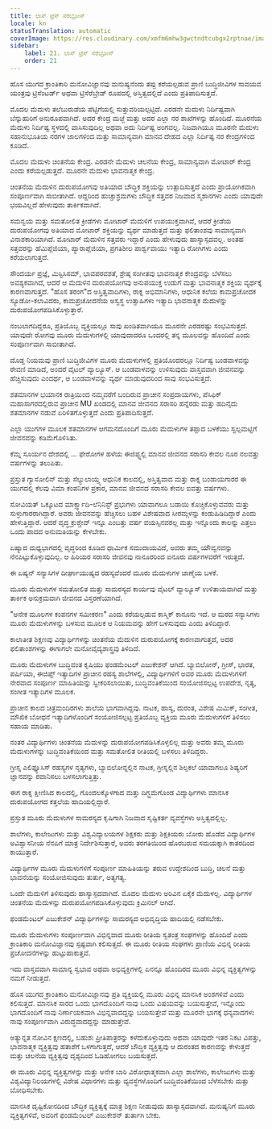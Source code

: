 ```yaml
---
title: ಲಾಸ್ ಟ್ರೆಸ್ ಸೆರೆಬ್ರೋಸ್
locale: kn
statusTranslation: automatic
coverImage: https://res.cloudinary.com/xmfm6mhw3gwctndtcubgx2rptnae/image/upload/v1740337243/small_cover_educacion_fundamental_a051170f1c.webp
sidebar:
    label: 21. ಲಾಸ್ ಟ್ರೆಸ್ ಸೆರೆಬ್ರೋಸ್
    order: 21
---
```

ಹೊಸ ಯುಗದ ಕ್ರಾಂತಿಕಾರಿ ಮನೋವಿಜ್ಞಾನವು ಮನುಷ್ಯನೆಂದು ತಪ್ಪು ಕರೆಯಲ್ಪಡುವ ಪ್ರಾಣಿ ಬುದ್ಧಿಜೀವಿಗಳ ಸಾವಯವ ಯಂತ್ರವು ಟ್ರಿಸೆಂಟರ್ಡ್ ಅಥವಾ ಟ್ರಿಸೆರೆಬ್ರೇಡ್ ರೂಪದಲ್ಲಿ ಅಸ್ತಿತ್ವದಲ್ಲಿದೆ ಎಂದು ಪ್ರತಿಪಾದಿಸುತ್ತದೆ.

ಮೊದಲ ಮೆದುಳು ತಲೆಬುರುಡೆಯ ಪೆಟ್ಟಿಗೆಯಲ್ಲಿ ಸುತ್ತುವರಿಯಲ್ಪಟ್ಟಿದೆ. ಎರಡನೇ ಮೆದುಳು ನಿರ್ದಿಷ್ಟವಾಗಿ ಬೆನ್ನುಹುರಿಗೆ ಅನುರೂಪವಾಗಿದೆ. ಅದರ ಕೇಂದ್ರ ಮಜ್ಜೆ ಮತ್ತು ಅದರ ಎಲ್ಲಾ ನರ ಶಾಖೆಗಳನ್ನು ಹೊಂದಿದೆ. ಮೂರನೆಯ ಮೆದುಳು ನಿರ್ದಿಷ್ಟ ಸ್ಥಳದಲ್ಲಿ ವಾಸಿಸುವುದಿಲ್ಲ ಅಥವಾ ಅದು ನಿರ್ದಿಷ್ಟ ಅಂಗವಲ್ಲ. ನಿಜವಾಗಿಯೂ ಮೂರನೇ ಮೆದುಳು ಸಹಾನುಭೂತಿಯ ನರಗಳ ಜಾಲಗಳಿಂದ ಮತ್ತು ಸಾಮಾನ್ಯವಾಗಿ ಮಾನವ ದೇಹದ ಎಲ್ಲಾ ನಿರ್ದಿಷ್ಟ ನರ ಕೇಂದ್ರಗಳಿಂದ ಕೂಡಿದೆ.

ಮೊದಲ ಮೆದುಳು ಚಿಂತನೆಯ ಕೇಂದ್ರ. ಎರಡನೇ ಮೆದುಳು ಚಲನೆಯ ಕೇಂದ್ರ, ಸಾಮಾನ್ಯವಾಗಿ ಮೋಟಾರ್ ಕೇಂದ್ರ ಎಂದು ಕರೆಯಲ್ಪಡುತ್ತದೆ. ಮೂರನೇ ಮೆದುಳು ಭಾವನಾತ್ಮಕ ಕೇಂದ್ರ.

ಚಿಂತನೆಯ ಮೆದುಳಿನ ದುರುಪಯೋಗವು ಅತಿಯಾದ ಬೌದ್ಧಿಕ ಶಕ್ತಿಯನ್ನು ಉತ್ಪಾದಿಸುತ್ತದೆ ಎಂದು ಪ್ರಾಯೋಗಿಕವಾಗಿ ಸಂಪೂರ್ಣವಾಗಿ ಸಾಬೀತಾಗಿದೆ. ಆದ್ದರಿಂದ ಹುಚ್ಚಾಶ್ರಮಗಳು ಬೌದ್ಧಿಕ ಸತ್ತವರ ನಿಜವಾದ ಸ್ಮಶಾನಗಳು ಎಂದು ಯಾವುದೇ ಭಯವಿಲ್ಲದೆ ಹೇಳುವುದು ತಾರ್ಕಿಕವಾಗಿದೆ.

ಸಮನ್ವಯ ಮತ್ತು ಸಮತೋಲಿತ ಕ್ರೀಡೆಗಳು ಮೋಟಾರ್ ಮೆದುಳಿಗೆ ಉಪಯುಕ್ತವಾಗಿವೆ, ಆದರೆ ಕ್ರೀಡೆಯ ದುರುಪಯೋಗವು ಅತಿಯಾದ ಮೋಟಾರ್ ಶಕ್ತಿಯನ್ನು ವ್ಯರ್ಥ ಮಾಡುತ್ತದೆ ಮತ್ತು ಫಲಿತಾಂಶವು ಸಾಮಾನ್ಯವಾಗಿ ವಿನಾಶಕಾರಿಯಾಗಿದೆ. ಮೋಟಾರ್ ಮೆದುಳಿನ ಸತ್ತವರು ಇದ್ದಾರೆ ಎಂದು ಹೇಳುವುದು ಹಾಸ್ಯಾಸ್ಪದವಲ್ಲ. ಅಂತಹ ಸತ್ತವರನ್ನು ಹೆಮಿಪ್ಲೆಜಿಯಾ, ಪ್ಯಾರಾಪ್ಲೆಜಿಯಾ, ಪ್ರಗತಿಶೀಲ ಪಾರ್ಶ್ವವಾಯು ಇತ್ಯಾದಿ ರೋಗಿಗಳು ಎಂದು ಕರೆಯಲಾಗುತ್ತದೆ.

ಸೌಂದರ್ಯ ಪ್ರಜ್ಞೆ, ಮಿಸ್ಟಿಸಿಸಮ್, ಭಾವಪರವಶತೆ, ಶ್ರೇಷ್ಠ ಸಂಗೀತವು ಭಾವನಾತ್ಮಕ ಕೇಂದ್ರವನ್ನು ಬೆಳೆಸಲು ಅವಶ್ಯಕವಾಗಿದೆ, ಆದರೆ ಆ ಮೆದುಳಿನ ದುರುಪಯೋಗವು ಅನುಪಯುಕ್ತ ಉಡುಗೆ ಮತ್ತು ಭಾವನಾತ್ಮಕ ಶಕ್ತಿಯ ವ್ಯರ್ಥಕ್ಕೆ ಕಾರಣವಾಗುತ್ತದೆ. "ಹೊಸ ತರಂಗ"ದ ಅಸ್ತಿತ್ವವಾದಿಗಳು, ರಾಕ್ನ ಅಭಿಮಾನಿಗಳು, ಆಧುನಿಕ ಕಲೆಯ ಕಾಮಪ್ರಚೋದಕ ಸ್ಯೂಡೋ-ಕಲಾವಿದರು, ಕಾಮಪ್ರಚೋದನೆಯ ಅಸ್ವಸ್ಥ ಉತ್ಸಾಹಿಗಳು ಇತ್ಯಾದಿ ಭಾವನಾತ್ಮಕ ಮೆದುಳನ್ನು ದುರುಪಯೋಗಪಡಿಸಿಕೊಳ್ಳುತ್ತಾರೆ.

ನಂಬಲಾಗದಿದ್ದರೂ, ಪ್ರತಿಯೊಬ್ಬ ವ್ಯಕ್ತಿಯಲ್ಲೂ ಸಾವು ಖಂಡಿತವಾಗಿಯೂ ಮೂರನೇ ಎರಡರಷ್ಟು ಸಂಭವಿಸುತ್ತದೆ. ಯಾವುದೇ ರೋಗವು ಮೂರು ಮೆದುಳುಗಳಲ್ಲಿ ಯಾವುದಾದರೂ ಒಂದರಲ್ಲಿ ತನ್ನ ಮೂಲವನ್ನು ಹೊಂದಿದೆ ಎಂದು ಸಂಪೂರ್ಣವಾಗಿ ಸಾಬೀತಾಗಿದೆ.

ದೊಡ್ಡ ನಿಯಮವು ಪ್ರಾಣಿ ಬುದ್ಧಿಜೀವಿಗಳ ಮೂರು ಮೆದುಳುಗಳಲ್ಲಿ ಪ್ರತಿಯೊಂದರಲ್ಲೂ ನಿರ್ದಿಷ್ಟ ಬಂಡವಾಳವನ್ನು ಠೇವಣಿ ಮಾಡಿದೆ, ಅಂದರೆ ವೈಟಲ್ ವ್ಯಾಲ್ಯೂಸ್. ಆ ಬಂಡವಾಳವನ್ನು ಉಳಿಸುವುದು ವಾಸ್ತವವಾಗಿ ಜೀವನವನ್ನು ಹೆಚ್ಚಿಸುವುದು ಎಂದರ್ಥ, ಆ ಬಂಡವಾಳವನ್ನು ವ್ಯರ್ಥ ಮಾಡುವುದರಿಂದ ಸಾವು ಸಂಭವಿಸುತ್ತದೆ.

ಶತಮಾನಗಳ ಭಯಾನಕ ರಾತ್ರಿಯಿಂದ ನಮ್ಮವರೆಗೆ ಬಂದಿರುವ ಪ್ರಾಚೀನ ಸಂಪ್ರದಾಯಗಳು, ಪೆಸಿಫಿಕ್ ಮಹಾಸಾಗರದಲ್ಲಿರುವ ಪ್ರಾಚೀನ MU ಖಂಡದಲ್ಲಿ ಮಾನವ ಜೀವನದ ಸರಾಸರಿ ಹನ್ನೆರಡು ಮತ್ತು ಹದಿನೈದು ಶತಮಾನಗಳ ನಡುವೆ ಏರಿಳಿತಗೊಳ್ಳುತ್ತದೆ ಎಂದು ಪ್ರತಿಪಾದಿಸುತ್ತದೆ.

ಎಲ್ಲಾ ಯುಗಗಳ ಮೂಲಕ ಶತಮಾನಗಳ ಆಗಮನದೊಂದಿಗೆ ಮೂರು ಮೆದುಳುಗಳ ತಪ್ಪಾದ ಬಳಕೆಯು ಸ್ವಲ್ಪಮಟ್ಟಿಗೆ ಜೀವನವನ್ನು ಕಡಿಮೆಗೊಳಿಸಿತು.

ಕೆಮ್ನ ಸೂರ್ಯನ ದೇಶದಲ್ಲಿ ... ಫೇರೋಗಳ ಹಳೆಯ ಈಜಿಪ್ಟ್ನಲ್ಲಿ ಮಾನವ ಜೀವನದ ಸರಾಸರಿ ಕೇವಲ ನೂರ ನಲವತ್ತು ವರ್ಷಗಳನ್ನು ತಲುಪಿತು.

ಪ್ರಸ್ತುತ ಗ್ಯಾಸೋಲಿನ್ ಮತ್ತು ಸೆಲ್ಯುಲಾಯ್ಡ್ನ ಆಧುನಿಕ ಕಾಲದಲ್ಲಿ, ಅಸ್ತಿತ್ವವಾದ ಮತ್ತು ರಾಕ್ನ ಬಂಡಾಯಗಾರರ ಈ ಯುಗದಲ್ಲಿ ಕೆಲವು ವಿಮಾ ಕಂಪನಿಗಳ ಪ್ರಕಾರ, ಮಾನವ ಜೀವನದ ಸರಾಸರಿ ಕೇವಲ ಐವತ್ತು ವರ್ಷಗಳು.

ಸೋವಿಯತ್ ಒಕ್ಕೂಟದ ಮಾರ್ಕ್ಸ್ವಾದಿ-ಲೆನಿನಿಸ್ಟ್ ಪ್ರಭುಗಳು ಯಾವಾಗಲೂ ಬಡಾಯಿ ಕೊಚ್ಚಿಕೊಳ್ಳುವವರು ಮತ್ತು ಸುಳ್ಳುಗಾರರಾಗಿದ್ದಾರೆ. ಅವರು ಜೀವನವನ್ನು ಹೆಚ್ಚಿಸಲು ಬಹಳ ವಿಶೇಷವಾದ ಸೀರಮ್ಗಳನ್ನು ಕಂಡುಹಿಡಿದಿದ್ದಾರೆ ಎಂದು ಹೇಳುತ್ತಿದ್ದಾರೆ. ಆದರೆ ವೃದ್ಧ ಕ್ರುಶ್ಚೇವ್ ಇನ್ನೂ ಎಂಬತ್ತು ವರ್ಷ ವಯಸ್ಸಿನವರಲ್ಲ ಮತ್ತು ಇನ್ನೊಂದು ಕಾಲನ್ನು ಎತ್ತಲು ಒಂದು ಪಾದದ ಅನುಮತಿಯನ್ನು ಕೇಳಬೇಕು.

ಏಷ್ಯಾದ ಮಧ್ಯಭಾಗದಲ್ಲಿ ವೃದ್ಧರಿಂದ ಕೂಡಿದ ಧಾರ್ಮಿಕ ಸಮುದಾಯವಿದೆ, ಅವರು ತಮ್ಮ ಯೌವ್ವನವನ್ನು ನೆನಪಿಟ್ಟುಕೊಳ್ಳುವುದಿಲ್ಲ. ಆ ಹಿರಿಯರ ಸರಾಸರಿ ಜೀವನವು ನಾನೂರರಿಂದ ಐನೂರು ವರ್ಷಗಳವರೆಗೆ ಇರುತ್ತದೆ.

ಈ ಏಷ್ಯನ್ ಸನ್ಯಾಸಿಗಳ ದೀರ್ಘಾಯುಷ್ಯದ ರಹಸ್ಯವೆಂದರೆ ಮೂರು ಮೆದುಳುಗಳ ಜಾಣ್ಮೆಯ ಬಳಕೆ.

ಮೂರು ಮೆದುಳುಗಳ ಸಮತೋಲಿತ ಮತ್ತು ಸಾಮರಸ್ಯದ ಕಾರ್ಯವು ವೈಟಲ್ ವ್ಯಾಲ್ಯೂಸ್ ಉಳಿತಾಯವಾಗಿದೆ ಮತ್ತು ತಾರ್ಕಿಕ ಅನುಕ್ರಮವಾಗಿ ಜೀವನದ ವಿಸ್ತರಣೆಯಾಗಿದೆ.

"ಅನೇಕ ಮೂಲಗಳ ಕಂಪನಗಳ ಸಮೀಕರಣ" ಎಂದು ಕರೆಯಲ್ಪಡುವ ಕಾಸ್ಮಿಕ್ ಕಾನೂನು ಇದೆ. ಆ ಮಠದ ಸನ್ಯಾಸಿಗಳು ಮೂರು ಮೆದುಳುಗಳನ್ನು ಬಳಸುವ ಮೂಲಕ ಆ ನಿಯಮವನ್ನು ಹೇಗೆ ಬಳಸುವುದು ಎಂದು ತಿಳಿದಿದ್ದಾರೆ.

ಕಾಲಾತೀತ ಶಿಕ್ಷಣವು ವಿದ್ಯಾರ್ಥಿಗಳನ್ನು ಚಿಂತನೆಯ ಮೆದುಳಿನ ದುರುಪಯೋಗಕ್ಕೆ ಕಾರಣವಾಗುತ್ತದೆ, ಅದರ ಫಲಿತಾಂಶಗಳನ್ನು ಈಗಾಗಲೇ ಮನೋವೈದ್ಯಶಾಸ್ತ್ರವು ತಿಳಿದಿದೆ.

ಮೂರು ಮೆದುಳುಗಳ ಬುದ್ಧಿವಂತ ಕೃಷಿಯು ಫಂಡಮೆಂಟಲ್ ಎಜುಕೇಶನ್ ಆಗಿದೆ. ಬ್ಯಾಬಿಲೋನ್, ಗ್ರೀಸ್, ಭಾರತ, ಪರ್ಷಿಯಾ, ಈಜಿಪ್ಟ್ ಇತ್ಯಾದಿಗಳ ಪ್ರಾಚೀನ ರಹಸ್ಯ ಶಾಲೆಗಳಲ್ಲಿ, ವಿದ್ಯಾರ್ಥಿಗಳಿಗೆ ಅವರ ಮೂರು ಮೆದುಳುಗಳಿಗೆ ನೇರವಾದ ಸಂಪೂರ್ಣ ಮಾಹಿತಿಯನ್ನು ಸ್ವೀಕರಿಸಲಾಯಿತು, ಬುದ್ಧಿವಂತಿಕೆಯಿಂದ ಸಂಯೋಜಿಸಲ್ಪಟ್ಟ ಉಪದೇಶ, ನೃತ್ಯ, ಸಂಗೀತ ಇತ್ಯಾದಿಗಳ ಮೂಲಕ.

ಪ್ರಾಚೀನ ಕಾಲದ ಚಿತ್ರಮಂದಿರಗಳು ಶಾಲೆಯ ಭಾಗವಾಗಿದ್ದವು. ನಾಟಕ, ಹಾಸ್ಯ, ದುರಂತ, ವಿಶೇಷ ಮಿಮಿಕ್, ಸಂಗೀತ, ಮೌಖಿಕ ಬೋಧನೆ ಇತ್ಯಾದಿಗಳೊಂದಿಗೆ ಸಂಯೋಜಿಸಲ್ಪಟ್ಟ ಪ್ರತಿಯೊಬ್ಬ ವ್ಯಕ್ತಿಯ ಮೂರು ಮೆದುಳುಗಳಿಗೆ ತಿಳಿಸಲು ಸಹಾಯ ಮಾಡಿತು.

ನಂತರ ವಿದ್ಯಾರ್ಥಿಗಳು ಚಿಂತನೆಯ ಮೆದುಳನ್ನು ದುರುಪಯೋಗಪಡಿಸಿಕೊಳ್ಳಲಿಲ್ಲ ಮತ್ತು ಅವರು ತಮ್ಮ ಮೂರು ಮೆದುಳುಗಳನ್ನು ಬುದ್ಧಿವಂತಿಕೆಯಿಂದ ಮತ್ತು ಸಮತೋಲಿತ ರೀತಿಯಲ್ಲಿ ಬಳಸಲು ತಿಳಿದಿದ್ದರು.

ಗ್ರೀಸ್ನ ಎಲಿಫ್ಯೂಸಿಸ್ ರಹಸ್ಯಗಳ ನೃತ್ಯಗಳು, ಬ್ಯಾಬಿಲೋನ್ನಲ್ಲಿನ ನಾಟಕ, ಗ್ರೀಸ್ನಲ್ಲಿನ ಶಿಲ್ಪಕಲೆ ಯಾವಾಗಲೂ ಶಿಷ್ಯರಿಗೆ ಜ್ಞಾನವನ್ನು ರವಾನಿಸಲು ಬಳಸಲಾಗುತ್ತಿತ್ತು.

ಈಗ ರಾಕ್ನ ಕ್ಷೀಣಿಸಿದ ಕಾಲದಲ್ಲಿ, ಗೊಂದಲಕ್ಕೊಳಗಾದ ಮತ್ತು ದಿಗ್ಭ್ರಮೆಗೊಂಡ ವಿದ್ಯಾರ್ಥಿಗಳು ಮಾನಸಿಕ ದುರುಪಯೋಗದ ಕತ್ತಲೆಯ ಹಾದಿಯಲ್ಲಿದ್ದಾರೆ.

ಪ್ರಸ್ತುತ ಮೂರು ಮೆದುಳುಗಳ ಸಾಮರಸ್ಯದ ಕೃಷಿಗಾಗಿ ನಿಜವಾದ ಸೃಷ್ಟಿಕರ್ತ ವ್ಯವಸ್ಥೆಗಳು ಅಸ್ತಿತ್ವದಲ್ಲಿಲ್ಲ.

ಶಾಲೆಗಳು, ಕಾಲೇಜುಗಳು ಮತ್ತು ವಿಶ್ವವಿದ್ಯಾಲಯಗಳ ಶಿಕ್ಷಕರು ಮತ್ತು ಶಿಕ್ಷಕಿಯರು ಬೋರು ಹೊಡೆದ ವಿದ್ಯಾರ್ಥಿಗಳ ಅವಿಶ್ವಾಸನೀಯ ನೆನಪಿಗೆ ಮಾತ್ರ ನಿರ್ದೇಶಿಸುತ್ತಾರೆ, ಅವರು ತರಗತಿಯಿಂದ ಹೊರಬರುವ ಸಮಯಕ್ಕಾಗಿ ಕಾತರದಿಂದ ಕಾಯುತ್ತಾರೆ.

ವಿದ್ಯಾರ್ಥಿಗಳ ಮೂರು ಮೆದುಳುಗಳಿಗೆ ಸಂಪೂರ್ಣ ಮಾಹಿತಿಯನ್ನು ತರುವ ಉದ್ದೇಶದಿಂದ ಬುದ್ಧಿ, ಚಲನೆ ಮತ್ತು ಭಾವನೆಯನ್ನು ಸಂಯೋಜಿಸುವುದು ತುರ್ತು, ಅತ್ಯಗತ್ಯ.

ಒಂದೇ ಮೆದುಳಿಗೆ ತಿಳಿಸುವುದು ಹಾಸ್ಯಾಸ್ಪದವಾಗಿದೆ. ಮೊದಲ ಮೆದುಳು ಅರಿವಿನ ಏಕೈಕ ಮೆದುಳಲ್ಲ. ವಿದ್ಯಾರ್ಥಿಗಳ ಚಿಂತನೆಯ ಮೆದುಳನ್ನು ದುರುಪಯೋಗಪಡಿಸಿಕೊಳ್ಳುವುದು ಕ್ರಿಮಿನಲ್ ಆಗಿದೆ.

ಫಂಡಮೆಂಟಲ್ ಎಜುಕೇಶನ್ ವಿದ್ಯಾರ್ಥಿಗಳನ್ನು ಸಾಮರಸ್ಯದ ಅಭಿವೃದ್ಧಿಯ ಹಾದಿಯಲ್ಲಿ ನಡೆಸಬೇಕು.

ಮೂರು ಮೆದುಳುಗಳು ಸಂಪೂರ್ಣವಾಗಿ ವಿಭಿನ್ನವಾದ ಮೂರು ರೀತಿಯ ಸ್ವತಂತ್ರ ಸಂಘಗಳನ್ನು ಹೊಂದಿವೆ ಎಂದು ಕ್ರಾಂತಿಕಾರಿ ಮನೋವಿಜ್ಞಾನವು ಸ್ಪಷ್ಟವಾಗಿ ಕಲಿಸುತ್ತದೆ. ಈ ಮೂರು ರೀತಿಯ ಸಂಘಗಳು ಪ್ರಾಣಿಯ ವಿಭಿನ್ನ ರೀತಿಯ ಪ್ರಚೋದನೆಗಳನ್ನು ಹುಟ್ಟುಹಾಕುತ್ತವೆ.

ಇದು ವಾಸ್ತವವಾಗಿ ಸಾಮಾನ್ಯ ಸ್ವಭಾವ ಅಥವಾ ಅಭಿವ್ಯಕ್ತಿಗಳಲ್ಲಿ ಏನನ್ನೂ ಹೊಂದಿರದ ಮೂರು ವಿಭಿನ್ನ ವ್ಯಕ್ತಿತ್ವಗಳನ್ನು ನಮಗೆ ನೀಡುತ್ತದೆ.

ಹೊಸ ಯುಗದ ಕ್ರಾಂತಿಕಾರಿ ಮನೋವಿಜ್ಞಾನವು ಪ್ರತಿ ವ್ಯಕ್ತಿಯಲ್ಲಿ ಮೂರು ವಿಭಿನ್ನ ಮಾನಸಿಕ ಅಂಶಗಳಿವೆ ಎಂದು ಕಲಿಸುತ್ತದೆ. ಮಾನಸಿಕ ಸಾರದ ಒಂದು ಭಾಗದೊಂದಿಗೆ ನಾವು ಒಂದು ವಿಷಯವನ್ನು ಬಯಸುತ್ತೇವೆ, ಇನ್ನೊಂದು ಭಾಗದೊಂದಿಗೆ ನಾವು ನಿರ್ಣಾಯಕವಾಗಿ ವಿಭಿನ್ನವಾದದ್ದನ್ನು ಬಯಸುತ್ತೇವೆ ಮತ್ತು ಮೂರನೇ ಭಾಗಕ್ಕೆ ಧನ್ಯವಾದಗಳು ನಾವು ಸಂಪೂರ್ಣವಾಗಿ ವಿರುದ್ಧವಾದದ್ದನ್ನು ಮಾಡುತ್ತೇವೆ.

ಅತ್ಯುನ್ನತ ನೋವಿನ ಕ್ಷಣದಲ್ಲಿ, ಬಹುಶಃ ಪ್ರೀತಿಪಾತ್ರರನ್ನು ಕಳೆದುಕೊಳ್ಳುವುದು ಅಥವಾ ಯಾವುದೇ ಇತರ ನಿಕಟ ವಿಪತ್ತು, ಭಾವನಾತ್ಮಕ ವ್ಯಕ್ತಿತ್ವವು ಹತಾಶೆಗೆ ಒಳಗಾಗುತ್ತದೆ, ಆದರೆ ಬೌದ್ಧಿಕ ವ್ಯಕ್ತಿತ್ವವು ಆ ದುರಂತದ ಕಾರಣವನ್ನು ಕೇಳುತ್ತದೆ ಮತ್ತು ಚಲನೆಯ ವ್ಯಕ್ತಿತ್ವವು ದೃಶ್ಯದಿಂದ ಓಡಿಹೋಗಲು ಬಯಸುತ್ತದೆ.

ಈ ಮೂರು ವಿಭಿನ್ನ ವ್ಯಕ್ತಿತ್ವಗಳನ್ನು ಮತ್ತು ಅನೇಕ ಬಾರಿ ವಿರೋಧಾತ್ಮಕವಾಗಿ ಎಲ್ಲಾ ಶಾಲೆಗಳು, ಕಾಲೇಜುಗಳು ಮತ್ತು ವಿಶ್ವವಿದ್ಯಾನಿಲಯಗಳಲ್ಲಿ ವಿಶೇಷ ವಿಧಾನಗಳು ಮತ್ತು ವ್ಯವಸ್ಥೆಗಳೊಂದಿಗೆ ಬುದ್ಧಿವಂತಿಕೆಯಿಂದ ಬೆಳೆಸಬೇಕು ಮತ್ತು ಬೋಧಿಸಬೇಕು.

ಮಾನಸಿಕ ದೃಷ್ಟಿಕೋನದಿಂದ ಬೌದ್ಧಿಕ ವ್ಯಕ್ತಿತ್ವಕ್ಕೆ ಮಾತ್ರ ಶಿಕ್ಷಣ ನೀಡುವುದು ಹಾಸ್ಯಾಸ್ಪದವಾಗಿದೆ. ಮನುಷ್ಯನಿಗೆ ಮೂರು ವ್ಯಕ್ತಿತ್ವಗಳಿವೆ, ಅವರಿಗೆ ಫಂಡಮೆಂಟಲ್ ಎಜುಕೇಶನ್ ತುರ್ತಾಗಿ ಬೇಕು.
